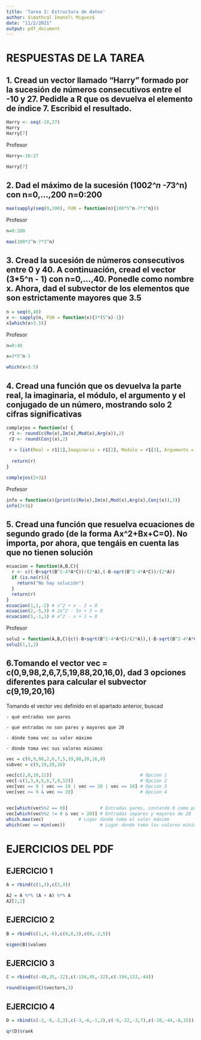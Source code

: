 ```yaml
---
title: 'Tarea 3: Estructura de datos'
author: $\mathcal Imanol\ Miguez$
date: "11/2/2021"
output: pdf_document
---
```

# RESPUESTAS DE LA TAREA

## 1. Cread un vector llamado "Harry" formado por la sucesión de números consecutivos entre el -10 y 27. Pedidle a R que os devuelva el elemento de índice 7. Escribid el resultado.
```r
Harry <- seq(-10,27)
Harry
Harry[7]
```

Profesor
```r
Harry=-10:27

Harry[7]
```

## 2. Dad el máximo de la sucesión (100*2^n -7*3^n) con n=0,...,200 n=0:200
```r
max(sapply(seq(0,200), FUN = function(n){100*5^n-7*3^n}))
```

Profesor
```r
n=0:200

max(100*2^n-7*3^n)
```


## 3. Cread la sucesión de números consecutivos entre 0 y 40. A continuación, cread el vector (3*5^n - 1) con n=0,...,40. Ponedle como nombre x. Ahora, dad el subvector de los elementos que son estrictamente mayores que 3.5 
```r
n = seq(0,40)
x <- sapply(n, FUN = function(x){3*(5^x)-1})
x[which(x>3.5)]
```


Profesor

```r
n=0:40

x=3*5^n-1

which(x>3.5)
```


## 4. Cread una función que os devuelva la parte real, la imaginaria, el módulo, el argumento y el conjugado de un número, mostrando solo 2 cifras significativas
```r
complejos = function(x) {
 r1 <- round(c(Re(x),Im(x),Mod(x),Arg(x)),2)
 r2 <- round(Conj(x),2)
 
 r = list(Real = r1[1],Imaginario = r1[2], Modulo = r1[3], Argumento = r1[4], Conjugado = r2)
 
  return(r)
}

complejos(2+3i)
```

Profesor
```r
info = function(x){print(c(Re(x),Im(x),Mod(x),Arg(x),Conj(x)),2)}
info(2+3i)
```


## 5. Cread una función que resuelva ecuaciones de segundo grado (de la forma Ax^2+Bx+C=0). No importa, por ahora, que tengáis en cuenta las que no tienen solución
```r
ecuacion = function(A,B,C){
  r <- c((-B+sqrt(B^2-4*A*C))/(2*A),(-B-sqrt(B^2-4*A*C))/(2*A))
  if (is.na(r)){
    return("No hay solución")
  }
  return(r)
}
ecuacion(1,1,-2) # x^2 + x - 2 = 0
ecuacion(2,-5,3) # 2x^2 - 5x + 3 = 0
ecuacion(1,-1,1) # x^2 - x + 1 = 0
```

Profesor

```r
solu2 = function(A,B,C){c((-B+sqrt(B^2-4*A*C)/(2*A)),(-B-sqrt(B^2-4*A*C)/(2*A)))}
solu2(1,1,2)
```


## 6.Tomando el vector vec = c(0,9,98,2,6,7,5,19,88,20,16,0), dad 3 opciones diferentes para calcular el subvector c(9,19,20,16)

Tomando el vector vec definido en el apartado anterior, buscad

    - qué entradas son pares

    - qué entradas no son pares y mayores que 20

    - dónde toma vec su valor máximo

    - dónde toma vec sus valores mínimos
```r
vec = c(0,9,98,2,6,7,5,19,88,20,16,0)
subvec = c(9,19,20,16) 

vec[c(2,8,10,11)]                                 # Opción 1
vec[-c(1,3,4,5,6,7,9,12)]                         # Opción 2
vec[vec == 9 | vec == 19 | vec == 20 | vec == 16] # Opción 3
vec[vec >= 9 & vec <= 20]                         # Opción 4


vec[which(vec%%2 == 0)]            # Entradas pares, contando 0 como par
vec[which(vec%%2 != 0 & vec > 20)] # Entradas impares y mayores de 20
which.max(vec)             # Lugar donde toma el valor máximo
which(vec == min(vec))             # Lugar donde toma los valores mínimos
```


# EJERCICIOS DEL PDF

## EJERCICIO 1
```r
A = rbind(c(1,3),c(2,4))

A2 = A %*% (A + A) %*% A
A2[2,2]
```


## EJERCICIO 2
```r
B = rbind(c(1,4,-6),c(0,0,3),c(0,-2,5))

eigen(B)$values
```

## EJERCICIO 3
```r
C = rbind(c(-48,35,-12),c(-134,95,-32),c(-194,133,-44))

round(eigen(C)$vectors,3)
```

## EJERCICIO 4
```r
D = rbind(c(-2,-8,-2,3),c(-3,-6,-1,2),c(-9,-22,-3,7),c(-18,-44,-8,15))

qr(D)$rank
```
